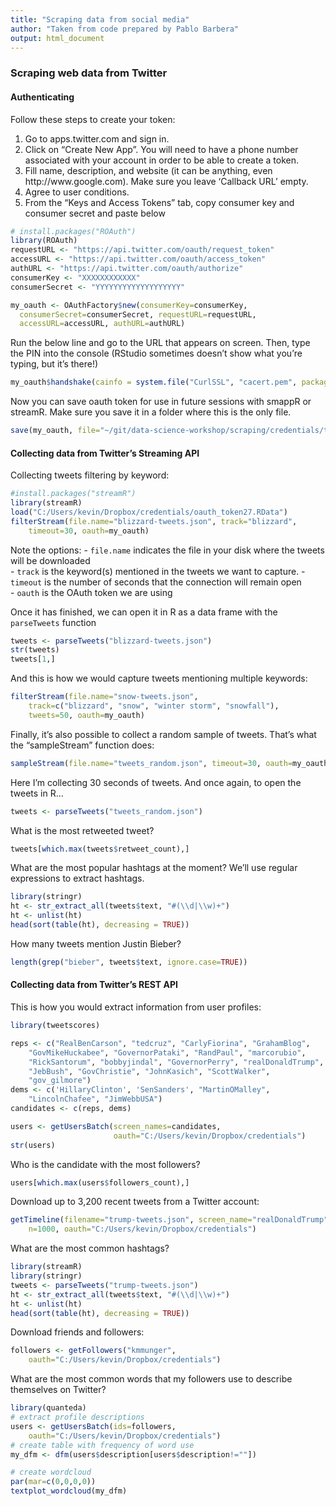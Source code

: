 ```yaml
---
title: "Scraping data from social media"
author: "Taken from code prepared by Pablo Barbera"
output: html_document
---
```



### Scraping web data from Twitter

#### Authenticating

Follow these steps to create your token:

1. Go to apps.twitter.com and sign in.  
2. Click on "Create New App". You will need to have a phone number associated with your account in order to be able to create a token.  
3. Fill name, description, and website (it can be anything, even http://www.google.com). Make sure you leave 'Callback URL' empty.
4. Agree to user conditions.  
5. From the "Keys and Access Tokens" tab, copy consumer key and consumer secret and paste below

```r
# install.packages("ROAuth")
library(ROAuth)
requestURL <- "https://api.twitter.com/oauth/request_token"
accessURL <- "https://api.twitter.com/oauth/access_token"
authURL <- "https://api.twitter.com/oauth/authorize"
consumerKey <- "XXXXXXXXXXXX"
consumerSecret <- "YYYYYYYYYYYYYYYYYYY"

my_oauth <- OAuthFactory$new(consumerKey=consumerKey,
  consumerSecret=consumerSecret, requestURL=requestURL,
  accessURL=accessURL, authURL=authURL)
```

Run the below line and go to the URL that appears on screen. Then, type the PIN into the console (RStudio sometimes doesn't show what you're typing, but it's there!)

```r
my_oauth$handshake(cainfo = system.file("CurlSSL", "cacert.pem", package = "RCurl"))
```

Now you can save oauth token for use in future sessions with smappR or streamR. Make sure you save it in a folder where this is the only file.

```r
save(my_oauth, file="~/git/data-science-workshop/scraping/credentials/twitter-token.Rdata")
```

#### Collecting data from Twitter's Streaming API

Collecting tweets filtering by keyword:

```r
#install.packages("streamR")
library(streamR)
load("C:/Users/kevin/Dropbox/credentials/oauth_token27.RData")
filterStream(file.name="blizzard-tweets.json", track="blizzard", 
    timeout=30, oauth=my_oauth)
```

Note the options:
- `file.name` indicates the file in your disk where the tweets will be downloaded  
- `track` is the keyword(s) mentioned in the tweets we want to capture.
- `timeout` is the number of seconds that the connection will remain open  
- `oauth` is the OAuth token we are using

Once it has finished, we can open it in R as a data frame with the `parseTweets` function
```r
tweets <- parseTweets("blizzard-tweets.json")
str(tweets)
tweets[1,]
```

And this is how we would capture tweets mentioning multiple keywords:
```r
filterStream(file.name="snow-tweets.json", 
	track=c("blizzard", "snow", "winter storm", "snowfall"),
    tweets=50, oauth=my_oauth)
```


Finally, it's also possible to collect a random sample of tweets. That's what the "sampleStream" function does:

```r
sampleStream(file.name="tweets_random.json", timeout=30, oauth=my_oauth)
```

Here I'm collecting 30 seconds of tweets. And once again, to open the tweets in R...
```r
tweets <- parseTweets("tweets_random.json")
```

What is the most retweeted tweet?
```r
tweets[which.max(tweets$retweet_count),]
```

What are the most popular hashtags at the moment? We'll use regular expressions to extract hashtags.
```r
library(stringr)
ht <- str_extract_all(tweets$text, "#(\\d|\\w)+")
ht <- unlist(ht)
head(sort(table(ht), decreasing = TRUE))
```

How many tweets mention Justin Bieber?
```r
length(grep("bieber", tweets$text, ignore.case=TRUE))
```


#### Collecting data from Twitter's REST API


This is how you would extract information from user profiles:

```r
library(tweetscores)

reps <- c("RealBenCarson", "tedcruz", "CarlyFiorina", "GrahamBlog", 
    "GovMikeHuckabee", "GovernorPataki", "RandPaul", "marcorubio", 
    "RickSantorum", "bobbyjindal", "GovernorPerry", "realDonaldTrump",
    "JebBush", "GovChristie", "JohnKasich", "ScottWalker", 
    "gov_gilmore")
dems <- c('HillaryClinton', 'SenSanders', "MartinOMalley",
    "LincolnChafee", "JimWebbUSA")
candidates <- c(reps, dems)

users <- getUsersBatch(screen_names=candidates,
                       oauth="C:/Users/kevin/Dropbox/credentials")
str(users)
```

Who is the candidate with the most followers?
```r
users[which.max(users$followers_count),]
```

Download up to 3,200 recent tweets from a Twitter account:
```r

getTimeline(filename="trump-tweets.json", screen_name="realDonaldTrump", 
    n=1000, oauth="C:/Users/kevin/Dropbox/credentials")
```

What are the most common hashtags?
```r
library(streamR)
library(stringr)
tweets <- parseTweets("trump-tweets.json")
ht <- str_extract_all(tweets$text, "#(\\d|\\w)+")
ht <- unlist(ht)
head(sort(table(ht), decreasing = TRUE))
```

Download friends and followers:
```r
followers <- getFollowers("kmmunger", 
    oauth="C:/Users/kevin/Dropbox/credentials")
```

What are the most common words that my followers use to describe themselves on Twitter?
```r
library(quanteda)
# extract profile descriptions
users <- getUsersBatch(ids=followers,
    oauth="C:/Users/kevin/Dropbox/credentials")
# create table with frequency of word use
my_dfm <- dfm(users$description[users$description!=""])

# create wordcloud
par(mar=c(0,0,0,0))
textplot_wordcloud(my_dfm)
```



